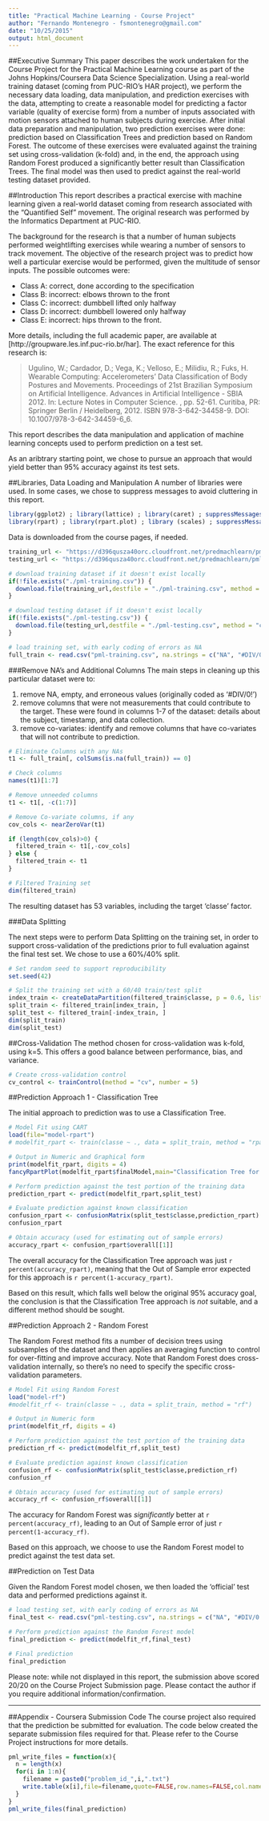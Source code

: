 ```yaml
---
title: "Practical Machine Learning - Course Project"
author: "Fernando Montenegro - fsmontenegro@gmail.com"
date: "10/25/2015"
output: html_document
---
```


##Executive Summary
This paper describes the work undertaken for the Course Project for the Practical Machine Learning course as part of the Johns Hopkins/Coursera Data Science Specialization. Using a real-world training dataset (coming from PUC-RIO's HAR project), we perform the necessary data loading, data manipulation, and prediction exercises with the data, attempting to create a reasonable model for predicting a factor variable (quality of exercise form) from a number of inputs associated with motion sensors attached to human subjects during exercise.
After initial data preparation and manipulation, two prediction exercises were done: prediction based on Classification Trees and prediction based on Random Forest. The outcome of these exercises were evaluated against the training set using cross-validation (k-fold) and, in the end, the approach using Random Forest produced a significantly better result than Classification Trees.
The final model was then used to predict against the real-world testing dataset provided.

##Introduction
This report describes a practical exercise with machine learning given a real-world dataset coming from research associated with the "Quantified Self" movement. The original research was performed by the Informatics Department at PUC-RIO. 

The background for the research is that a number of human subjects performed weightlifting exercises while wearing a number of sensors to track movement. The objective of the research project was to predict how well a particular exercise would be performed, given the multitude of sensor inputs. The possible outcomes were:

* Class A: correct, done according to the specification
* Class B: incorrect: elbows thrown to the front
* Class C: incorrect: dumbbell lifted only halfway
* Class D: incorrect: dumbbell lowered only halfway
* Class E: incorrect: hips thrown to the front.

More details, including the full academic paper, are available at [http://groupware.les.inf.puc-rio.br/har]. The exact reference for this research is:

> Ugulino, W.; Cardador, D.; Vega, K.; Velloso, E.; Milidiu, R.; Fuks, H. Wearable Computing: Accelerometers' Data Classification of Body Postures and Movements. Proceedings of 21st Brazilian Symposium on Artificial Intelligence. Advances in Artificial Intelligence - SBIA 2012. In: Lecture Notes in Computer Science. , pp. 52-61. Curitiba, PR: Springer Berlin / Heidelberg, 2012. ISBN 978-3-642-34458-9. DOI: 10.1007/978-3-642-34459-6_6.

This report describes the data manipulation and application of machine learning concepts used to perform prediction on a test set.

As an aribtrary starting point, we chose to pursue an approach that would yield better than 95% accuracy against its test sets.

##Libraries, Data Loading and Manipulation
A number of libraries were used. In some cases, we chose to suppress messages to avoid cluttering in this report.
```r
library(ggplot2) ; library(lattice) ; library(caret) ; suppressMessages(library(rattle))
library(rpart) ; library(rpart.plot) ; library (scales) ; suppressMessages(library (randomForest))
```

Data is downloaded from the course pages, if needed.
```r
training_url <- "https://d396qusza40orc.cloudfront.net/predmachlearn/pml-training.csv"
testing_url <- "https://d396qusza40orc.cloudfront.net/predmachlearn/pml-testing.csv"

# download training dataset if it doesn't exist locally 
if(!file.exists("./pml-training.csv")) {
  download.file(training_url,destfile = "./pml-training.csv", method = "curl")
}

# download testing dataset if it doesn't exist locally 
if(!file.exists("./pml-testing.csv")) {
  download.file(testing_url,destfile = "./pml-testing.csv", method = "curl")
}

# load training set, with early coding of errors as NA
full_train <- read.csv("pml-training.csv", na.strings = c("NA", "#DIV/0!", ""))
```

###Remove NA's and Additional Columns
The main steps in cleaning up this particular dataset were to:

1) remove NA, empty, and erroneous values (originally coded as '#DIV/0!')
2) remove columns that were not measurements that could contribute to the target. These were found in columns 1-7 of the dataset: details about the subject, timestamp, and data collection.
3) remove co-variates: identify and remove columns that have co-variates that will not contribute to prediction.


```r
# Eliminate Columns with any NAs
t1 <- full_train[, colSums(is.na(full_train)) == 0]

# Check columns
names(t1)[1:7]

# Remove unneeded columns
t1 <- t1[, -c(1:7)]

# Remove Co-variate columns, if any
cov_cols <- nearZeroVar(t1)

if (length(cov_cols)>0) {
  filtered_train <- t1[,-cov_cols]
} else {
  filtered_train <- t1
}

# Filtered Training set
dim(filtered_train)
```

The resulting dataset has 53 variables, including the target 'classe' factor.

###Data Splitting

The next steps were to perform Data Splitting on the training set, in order to support cross-validation of the predictions prior to full evaluation against the final test set. We chose to use a 60%/40% split.

```r

# Set random seed to support reproducibility
set.seed(42)

# Split the training set with a 60/40 train/test split
index_train <- createDataPartition(filtered_train$classe, p = 0.6, list = FALSE)
split_train <- filtered_train[index_train, ]
split_test <- filtered_train[-index_train, ]
dim(split_train)
dim(split_test)
```

##Cross-Validation
The method chosen for cross-validation was k-fold, using k=5. This offers a good balance between performance, bias, and variance.

```r
# Create cross-validation control
cv_control <- trainControl(method = "cv", number = 5)
```

##Prediction Approach 1 - Classification Tree

The initial approach to prediction was to use a Classification Tree.

```r

# Model Fit using CART
load(file="model-rpart")
# modelfit_rpart <- train(classe ~ ., data = split_train, method = "rpart", trControl = cv_control)

# Output in Numeric and Graphical form
print(modelfit_rpart, digits = 4)
fancyRpartPlot(modelfit_rpart$finalModel,main="Classification Tree for HAR training dataset",sub="")

# Perform prediction against the test portion of the training data
prediction_rpart <- predict(modelfit_rpart,split_test)

# Evaluate prediction against known classification
confusion_rpart <- confusionMatrix(split_test$classe,prediction_rpart)
confusion_rpart

# Obtain accuracy (used for estimating out of sample errors)
accuracy_rpart <- confusion_rpart$overall[[1]]
```

The overall accuracy for the Classification Tree approach was just `r percent(accuracy_rpart)`, meaning that the Out of Sample error expected for this approach is `r percent(1-accuracy_rpart)`.

Based on this result, which falls well below the original 95% accuracy goal, the conclusion is that the Classification Tree approach is *not* suitable, and a different method should be sought.


##Prediction Approach 2 - Random Forest

The Random Forest method fits a number of decision trees using subsamples of the dataset and then applies an averaging function to control for over-fitting and improve accuracy. Note that Random Forest does cross-validation internally, so there's no need to specify the specific cross-validation parameters.

```r

# Model Fit using Random Forest
load("model-rf")  
#modelfit_rf <- train(classe ~ ., data = split_train, method = "rf")

# Output in Numeric form
print(modelfit_rf, digits = 4)

# Perform prediction against the test portion of the training data
prediction_rf <- predict(modelfit_rf,split_test)

# Evaluate prediction against known classification
confusion_rf <- confusionMatrix(split_test$classe,prediction_rf)
confusion_rf

# Obtain accuracy (used for estimating out of sample errors)
accuracy_rf <- confusion_rf$overall[[1]]
```

The accuracy for Random Forest was *significantly* better at `r percent(accuracy_rf)`, leading to an Out of Sample error of just `r percent(1-accuracy_rf)`.

Based on this approach, we choose to use the Random Forest model to predict against the test data set.


##Prediction on Test Data

Given the Random Forest model chosen, we then loaded the 'official' test data and performed predictions against it.

```r
# load testing set, with early coding of errors as NA
final_test <- read.csv("pml-testing.csv", na.strings = c("NA", "#DIV/0!", ""))

# Perform prediction against the Random Forest model
final_prediction <- predict(modelfit_rf,final_test)

# Final prediction
final_prediction
```

Please note: while not displayed in this report, the submission above scored 20/20 on the Course Project Submission page. Please contact the author if you require additional information/confirmation.

-------------

##Appendix - Coursera Submission Code
The course project also required that the prediction be submitted for evaluation. The code below created the separate submission files required for that. Please refer to the Course Project instructions for more details.
```r
pml_write_files = function(x){
  n = length(x)
  for(i in 1:n){
    filename = paste0("problem_id_",i,".txt")
    write.table(x[i],file=filename,quote=FALSE,row.names=FALSE,col.names=FALSE)
  }
}
pml_write_files(final_prediction)
```


